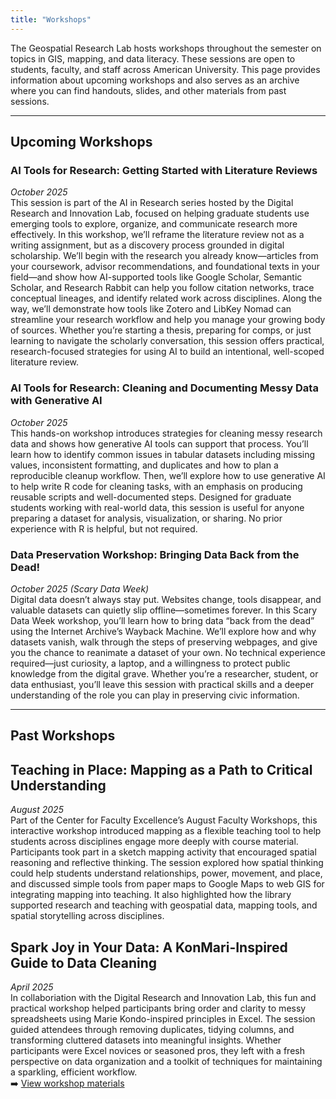 ```yaml
---
title: "Workshops"
---
```


The Geospatial Research Lab hosts workshops throughout the semester on topics in GIS, mapping, and data literacy. These sessions are open to students, faculty, and staff across American University. This page provides information about upcoming workshops and also serves as an archive where you can find handouts, slides, and other materials from past sessions.

------------------------------------------------------------------------

## Upcoming Workshops

::: callout-note
### AI Tools for Research: Getting Started with Literature Reviews

*October 2025*\
This session is part of the AI in Research series hosted by the Digital Research and Innovation Lab, focused on helping graduate students use emerging tools to explore, organize, and communicate research more effectively. In this workshop, we’ll reframe the literature review not as a writing assignment, but as a discovery process grounded in digital scholarship. We’ll begin with the research you already know—articles from your coursework, advisor recommendations, and foundational texts in your field—and show how AI-supported tools like Google Scholar, Semantic Scholar, and Research Rabbit can help you follow citation networks, trace conceptual lineages, and identify related work across disciplines. Along the way, we’ll demonstrate how tools like Zotero and LibKey Nomad can streamline your research workflow and help you manage your growing body of sources. Whether you’re starting a thesis, preparing for comps, or just learning to navigate the scholarly conversation, this session offers practical, research-focused strategies for using AI to build an intentional, well-scoped literature review.\
:::

::: callout-note
### AI Tools for Research: Cleaning and Documenting Messy Data with Generative AI

*October 2025*\
This hands-on workshop introduces strategies for cleaning messy research data and shows how generative AI tools can support that process. You’ll learn how to identify common issues in tabular datasets including missing values, inconsistent formatting, and duplicates and how to plan a reproducible cleanup workflow. Then, we’ll explore how to use generative AI to help write R code for cleaning tasks, with an emphasis on producing reusable scripts and well-documented steps. Designed for graduate students working with real-world data, this session is useful for anyone preparing a dataset for analysis, visualization, or sharing. No prior experience with R is helpful, but not required.\
:::

::: callout-note
### Data Preservation Workshop: Bringing Data Back from the Dead!

*October 2025 (Scary Data Week)*\
Digital data doesn’t always stay put. Websites change, tools disappear, and valuable datasets can quietly slip offline—sometimes forever. In this Scary Data Week workshop, you’ll learn how to bring data “back from the dead” using the Internet Archive’s Wayback Machine. We’ll explore how and why datasets vanish, walk through the steps of preserving webpages, and give you the chance to reanimate a dataset of your own. No technical experience required—just curiosity, a laptop, and a willingness to protect public knowledge from the digital grave. Whether you’re a researcher, student, or data enthusiast, you’ll leave this session with practical skills and a deeper understanding of the role you can play in preserving civic information.\
:::

------------------------------------------------------------------------

## Past Workshops

::: callout-note
## **Teaching in Place: Mapping as a Path to Critical Understanding**

*August 2025*\
Part of the Center for Faculty Excellence's August Faculty Workshops, this interactive workshop introduced mapping as a flexible teaching tool to help students across disciplines engage more deeply with course material. Participants took part in a sketch mapping activity that encouraged spatial reasoning and reflective thinking. The session explored how spatial thinking could help students understand relationships, power, movement, and place, and discussed simple tools from paper maps to Google Maps to web GIS for integrating mapping into teaching. It also highlighted how the library supported research and teaching with geospatial data, mapping tools, and spatial storytelling across disciplines.\
:::

::: callout-note
## **Spark Joy in Your Data: A KonMari-Inspired Guide to Data Cleaning**

*April 2025*\
In collaboriation with the Digital Research and Innovation Lab, this fun and practical workshop helped participants bring order and clarity to messy spreadsheets using Marie Kondo-inspired principles in Excel. The session guided attendees through removing duplicates, tidying columns, and transforming cluttered datasets into meaningful insights. Whether participants were Excel novices or seasoned pros, they left with a fresh perspective on data organization and a toolkit of techniques for maintaining a sparkling, efficient workflow.\
➡️ [View workshop materials](https://github.com/GeospatialResearchLab/workshop-data-cleaning-excel-2025)
:::

